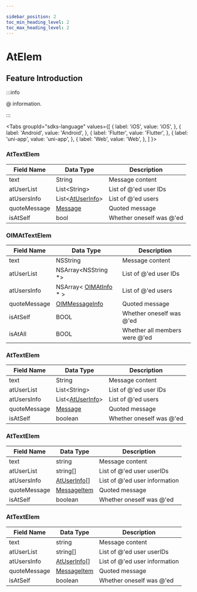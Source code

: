 ```yaml
---

sidebar_position: 2
toc_min_heading_level: 2
toc_max_heading_level: 2
---
```


# AtElem

## Feature Introduction

:::info

@ information.

:::

<Tabs
groupId="sdks-language"
values={[
{ label: 'iOS', value: 'iOS', },
{ label: 'Android', value: 'Android', },
{ label: 'Flutter', value: 'Flutter', },
{ label: 'uni-app', value: 'uni-app', },
{ label: 'Web', value: 'Web', },
]
}>

<TabItem value="Flutter">

### AtTextElem

| Field Name   | Data Type                                              | Description                     |
| ------------ | ------------------------------------------------------ | ------------------------------- |
| text         | String                                                 | Message content                 |
| atUserList   | List<String\>                                           | List of @'ed user IDs           |
| atUsersInfo  | List<[AtUserInfo](/class/message/atInfo.mdx)> | List of @'ed users              |
| quoteMessage | [Message](/class/message/messageInfo.mdx)     | Quoted message                  |
| isAtSelf     | bool                                                   | Whether oneself was @'ed        |

</TabItem>

<TabItem value="iOS">

### OIMAtTextElem

| Field Name   | Data Type                                                      | Description                     |
| ------------ | ------------------------------------------------------------- | ------------------------------- |
| text         | NSString                                                      | Message content                 |
| atUserList   | NSArray<NSString *>                                           | List of @'ed user IDs           |
| atUsersInfo  | NSArray< [OIMAtInfo](/class/message/atInfo.mdx) \* > | List of @'ed users              |
| quoteMessage | [OIMMessageInfo](/class/message/messageInfo.mdx)              | Quoted message                  |
| isAtSelf     | BOOL                                                          | Whether oneself was @'ed        |
| isAtAll      | BOOL                                                          | Whether all members were @'ed   |

</TabItem>

<TabItem value="Android">

### AtTextElem

| Field Name   | Data Type                                              | Description                     |
| ------------ | ------------------------------------------------------ | ------------------------------- |
| text         | String                                                 | Message content                 |
| atUserList   | List<String\>                                           | List of @'ed user IDs           |
| atUsersInfo  | List<[AtUserInfo](/class/message/atInfo.mdx)> | List of @'ed users              |
| quoteMessage | [Message](/class/message/messageInfo.mdx)     | Quoted message                  |
| isAtSelf     | boolean                                                | Whether oneself was @'ed        |

</TabItem>

<TabItem value="Web">

### AtTextElem

| Field Name   | Data Type                                              | Description                     |
| ------------ | ------------------------------------------------------ | ------------------------------- |
| text         | string                                                 | Message content                 |
| atUserList   | string[]                                               | List of @'ed user userIDs       |
| atUsersInfo  | [AtUserInfo](/class/message/atInfo.mdx)[]     | List of @'ed user information   |
| quoteMessage | [MessageItem](/class/message/messageInfo.mdx) | Quoted message                  |
| isAtSelf     | boolean                                                | Whether oneself was @'ed        |

</TabItem>

<TabItem value="uni-app">

### AtTextElem

| Field Name   | Data Type                                              | Description                     |
| ------------ | ------------------------------------------------------ | ------------------------------- |
| text         | string                                                 | Message content                 |
| atUserList   | string[]                                               | List of @'ed user userIDs       |
| atUsersInfo  | [AtUserInfo](/class/message/atInfo.mdx)[]     | List of @'ed user information   |
| quoteMessage | [MessageItem](/class/message/messageInfo.mdx) | Quoted message                  |
| isAtSelf     | boolean                                                | Whether oneself was @'ed        |

</TabItem>

</Tabs>